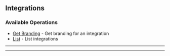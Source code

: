 
## Integrations

### Available Operations

* [Get Branding](/integrations/get_branding) - Get branding for an integration
* [List](/integrations/list) - List integrations

---
<GetBranding />

---
<List />
